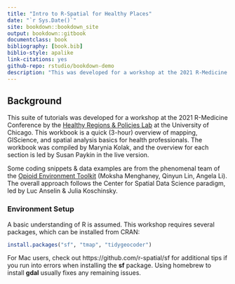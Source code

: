 ```yaml
--- 
title: "Intro to R-Spatial for Healthy Places"
date: "`r Sys.Date()`"
site: bookdown::bookdown_site
output: bookdown::gitbook
documentclass: book
bibliography: [book.bib]
biblio-style: apalike
link-citations: yes
github-repo: rstudio/bookdown-demo
description: "This was developed for a workshop at the 2021 R-Medicine Conference by the Health Regions & Policies Lab at the University of Chicago ."
---
```


## Background {-}

This suite of tutorials was developed for a workshop at the 2021 R-Medicine Conference by the [Healthy Regions & Policies Lab](http://voices.uchicago.edu/herop/) at the University of Chicago. This workbook is a quick (3-hour) overview of mapping, GIScience, and spatial analysis basics for health professionals. The workbook was compiled by Marynia Kolak, and the overview for each section is led by Susan Paykin in the live version.  

Some coding snippets & data examples are from the phenomenal team of the [Opioid Environment Toolkit](https://geodacenter.github.io/opioid-environment-toolkit) (Moksha Menghaney, Qinyun Lin, Angela Li). The overall approach follows the Center for Spatial Data Science paradigm, led by Luc Anselin & Julia Koschinsky.

### Environment Setup {-}

A basic understanding of R is assumed. This workshop requires several packages, which can be installed from CRAN:

```r
install.packages("sf", "tmap", "tidygeocoder")
```

For Mac users, check out https://github.com/r-spatial/sf for additional tips if you run into errors when installing the **sf** package. Using homebrew to install **gdal** usually fixes any remaining issues.


